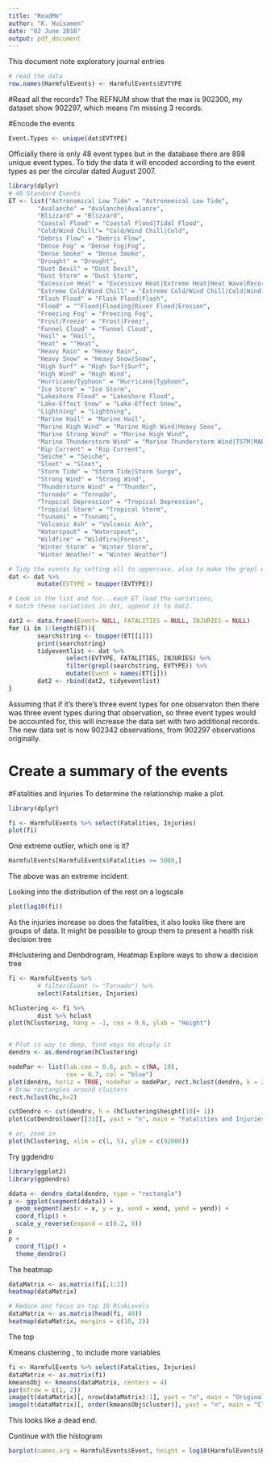```yaml
---
title: "ReadMe"
author: "K. Huisamen"
date: "02 June 2016"
output: pdf_document
---
```


This document note exploratory journal entries

```r
# read the data
row.names(HarmfulEvents) <- HarmfulEvents$EVTYPE

```

#Read all the records?
The REFNUM show that the max is 902300, my dataset show 902297, which means I'm missing 3 records.


#Encode the events
```r
Event.Types <- unique(dat$EVTYPE)
```

Officially there is only 48 event types but in the database there are 898 unique event types.  To tidy the data it will encoded according to the event types as per the circular dated August 2007.

```r
library(dplyr)
# 48 Standard Events
ET <- list("Astronomical Low Tide" = "Astronomical Low Tide",
        "Avalanche" = "Avalanche|Avalance",
        "Blizzard" = "Blizzard",
        "Coastal Flood" = "Coastal Flood|Tidal Flood",
        "Cold/Wind Chill"= "Cold/Wind Chill|Cold",
        "Debris Flow" = "Debris Flow",
        "Dense Fog" = "Dense Fog|Fog",
        "Dense Smoke" = "Dense Smoke",
        "Drought" = "Drought",
        "Dust Devil" = "Dust Devil",
        "Dust Storm" = "Dust Storm",
        "Excessive Heat" = "Excessive Heat|Extreme Heat|Heat Wave|Record Heat",
        "Extreme Cold/Wind Chill" = "Extreme Cold/Wind Chill|Cold|Wind Chill",
        "Flash Flood" = "Flash Flood|Flash",
        "Flood" = "^Flood|Flooding|River Flood|Erosion",
        "Freezing Fog" = "Freezing Fog",
        "Frost/Freeze" = "Frost|Freez",
        "Funnel Cloud" = "Funnel Cloud",
        "Hail" = "Hail",
        "Heat" = "^Heat",
        "Heavy Rain" = "Heavy Rain",
        "Heavy Snow" = "Heavy Snow|Snow",
        "High Surf" = "High Surf|Surf",
        "High Wind" = "High Wind",
        "Hurricane/Typhoon" = "Hurricane|Typhoon",
        "Ice Storm" = "Ice Storm",
        "Lakeshore Flood" = "Lakeshore Flood",
        "Lake-Effect Snow" = "Lake-Effect Snow",
        "Lightning" = "Lightning",
        "Marine Hail" = "Marine Hail",
        "Marine High Wind" = "Marine High Wind|Heavy Seas",
        "Marine Strong Wind" = "Marine High Wind",
        "Marine Thunderstorm Wind" = "Marine Thunderstorm Wind|TSTM|MARINE MISHAP|Coastalstorm|Coastal Storm",
        "Rip Current" = "Rip Current",
        "Seiche" = "Seiche",
        "Sleet" = "Sleet",
        "Storm Tide" = "Storm Tide|Storm Surge",
        "Strong Wind" = "Strong Wind",
        "Thunderstorm Wind" = "^Thunder",
        "Tornado" = "Tornado",
        "Tropical Depression" = "Tropical Depression",
        "Tropical Storm" = "Tropical Storm",
        "Tsunami" = "Tsunami",
        "Volcanic Ash" = "Volcanic Ash",
        "Waterspout" = "Waterspout",
        "Wildfire" = "Wildfire|Forest",
        "Winter Storm" = "Winter Storm",
        "Winter Weather" = "Winter Weather")

# Tidy the events by setting all to uppercase, also to make the grepl easier.
dat <- dat %>%
        mutate(EVTYPE = toupper(EVTYPE))

# Look in the list and for...each ET load the variations, 
# match these variations in dat, append it to dat2.

dat2 <- data.frame(Event= NULL, FATALITIES = NULL, INJURIES = NULL)
for (i in 1:length(ET)){
        searchstring <- toupper(ET[[i]])
        print(searchstring)
        tidyeventlist <- dat %>%
                select(EVTYPE, FATALITIES, INJURIES) %>%
                filter(grepl(searchstring, EVTYPE)) %>%
                mutate(Event = names(ET[i]))
        dat2 <- rbind(dat2, tidyeventlist)
}

```
Assuming that if it's there's three event types for one observaton then there was three event types during that observation, so three event types would be accounted for, this will increase the data set with two additional records. The new data set is now 902342 observations, from 902297 observations originally.

# Create a summary of the events 


#Fatalities and Injuries
To determine the relationship make a plot.

```r
library(dplyr)

fi <- HarmfulEvents %>% select(Fatalities, Injuries)
plot(fi)
```

One extreme outlier, which one is it?

```r
HarmfulEvents[HarmfulEvents$Fatalities >= 5000,]

```
The above was an extreme incident.

Looking into the distribution of the rest on a logscale

```r
plot(log10(fi))
```
As the injuries increase so does the fatalities, it also looks like there are groups of data. It might be possible to group them to present a health risk decision tree

#Hclustering and Denbdrogram, Heatmap
Explore ways to show a decision tree

```r
fi <- HarmfulEvents %>% 
        # filter(Event != "Tornado") %>%
        select(Fatalities, Injuries)

hClustering <- fi %>%
        dist %>% hclust
plot(hClustering, hang = -1, cex = 0.6, ylab = "Height")


# Plot is way to deep, find ways to disply it
dendro <- as.dendrogram(hClustering)

nodePar <- list(lab.cex = 0.6, pch = c(NA, 19), 
                cex = 0.7, col = "blue")
plot(dendro, horiz = TRUE, nodePar = nodePar, rect.hclust(dendro, k = 2))
# Draw rectangles around clusters
rect.hclust(hc,k=2)

cutDendro <- cut(dendro, h = (hClustering$height[10]+ 1))
plot(cutDendro$lower[[33]], yaxt = "n", main = "Fatalities and Injuries")

# or, zoom in
plot(hClustering, xlim = c(1, 5), ylim = c(92000))

```

Try ggdendro
```r
library(ggplot2)
library(ggdendro)

ddata <- dendro_data(dendro, type = "rectangle")
p <- ggplot(segment(ddata)) + 
  geom_segment(aes(x = x, y = y, xend = xend, yend = yend)) + 
  coord_flip() + 
  scale_y_reverse(expand = c(0.2, 0))
p
p + 
  coord_flip() + 
  theme_dendro()
```



The heatmap

```r

dataMatrix <- as.matrix(fi[,1:2])
heatmap(dataMatrix)

# Reduce and focus on top 10 RiskLevels
dataMatrix <- as.matrix(head(fi, 40))
heatmap(dataMatrix, margins = c(10, 2))
```
The top 


Kmeans clustering , to include more variables
```r
fi <- HarmfulEvents %>% select(Fatalities, Injuries)
dataMatrix <- as.matrix(fi)
kmeansObj <- kmeans(dataMatrix, centers = 4)
par(mfrow = c(1, 2))
image(t(dataMatrix)[, nrow(dataMatrix):1], yaxt = "n", main = "Original Data")
image(t(dataMatrix)[, order(kmeansObj$cluster)], yaxt = "n", main = "Clustered Data")
```

This looks like a dead end.

Continue with the histogram
```r

barplot(names.arg = HarmfulEvents$Event, height = log10(HarmfulEvents$Risk), horiz = TRUE, axes = FALSE, col = HarmfulEvents$Label, space = 1, main = "Event Risk Levels", ylab = "Event", xlab = "Risk", axis.lty = 1, offset = 5000)
```



